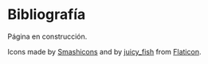 # Bibliografía {.unnumbered}

::: en-construccion
Página en construcción.
:::

Icons made by [Smashicons](https://www.flaticon.com/authors/smashicons) and by [juicy_fish](https://www.flaticon.com/free-icons/code-review) from [Flaticon](https://www.flaticon.com/).

::: {#refs}
:::
